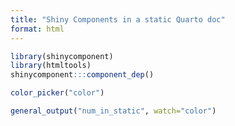 ```yaml
---
title: "Shiny Components in a static Quarto doc"
format: html
---
```


```r
library(shinycomponent)
library(htmltools)
shinycomponent:::component_dep()
```

```r
color_picker("color")

general_output("num_in_static", watch="color")
```

